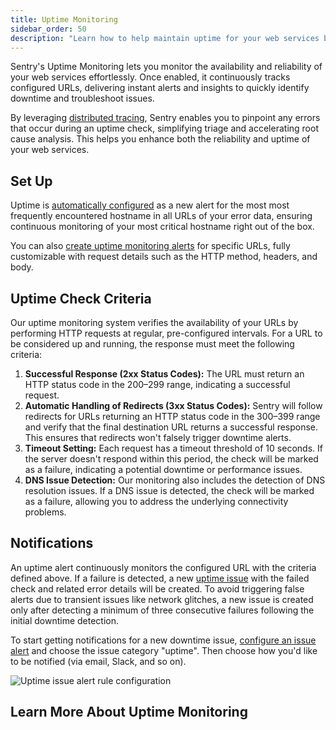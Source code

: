 ```yaml
---
title: Uptime Monitoring
sidebar_order: 50
description: "Learn how to help maintain uptime for your web services by monitoring relevant URLs with Sentry's Uptime Monitoring."
---
```


<Include name="feature-stage-beta-uptime.mdx" />

Sentry's Uptime Monitoring lets you monitor the availability and reliability of your web services effortlessly. Once enabled, it continuously tracks configured URLs, delivering instant alerts and insights to quickly identify downtime and troubleshoot issues.

By leveraging [distributed tracing](/concepts/key-terms/tracing/distributed-tracing/), Sentry enables you to pinpoint any errors that occur during an uptime check, simplifying triage and accelerating root cause analysis. This helps you enhance both the reliability and uptime of your web services.

## Set Up

Uptime is [automatically configured](/product/alerts/uptime-monitoring/automatic-detection/) as a new alert for the most most frequently encountered hostname in all URLs of your error data, ensuring continuous monitoring of your most critical hostname right out of the box.

You can also [create uptime monitoring alerts](/product/alerts/create-alerts/) for specific URLs, fully customizable with request details such as the HTTP method, headers, and body.

## Uptime Check Criteria

Our uptime monitoring system verifies the availability of your URLs by performing HTTP requests at regular, pre-configured intervals. For a URL to be considered up and running, the response must meet the following criteria:

1. **Successful Response (2xx Status Codes):**
   The URL must return an HTTP status code in the 200–299 range, indicating a successful request.
2. **Automatic Handling of Redirects (3xx Status Codes):** Sentry will follow redirects for URLs returning an HTTP status code in the 300–399 range and verify that the final destination URL returns a successful response. This ensures that redirects won't falsely trigger downtime alerts.
3. **Timeout Setting:** Each request has a timeout threshold of 10 seconds.
   If the server doesn't respond within this period, the check will be marked as a failure,
   indicating a potential downtime or performance issues.
4. **DNS Issue Detection:** Our monitoring also includes the detection of DNS resolution issues.
   If a DNS issue is detected, the check will be marked as a failure,
   allowing you to address the underlying connectivity problems.

## Notifications

An uptime alert continuously monitors the configured URL with the criteria defined above. If a failure is detected,
a new [uptime issue](/product/issues/issue-details/uptime-issues/) with the failed check and related error details will be created. To avoid triggering false alerts due to transient issues like network glitches, a new issue is created only after detecting a minimum of three consecutive failures following the initial downtime detection.

To start getting notifications for a new downtime issue, [configure an issue alert](/product/alerts/create-alerts/issue-alert-config/) and choose the issue category "uptime". Then choose how you'd like to be notified (via email, Slack, and so on).

![Uptime issue alert rule configuration](./img/uptime-issue-alert-rule.png)

## Learn More About Uptime Monitoring

<PageGrid />
